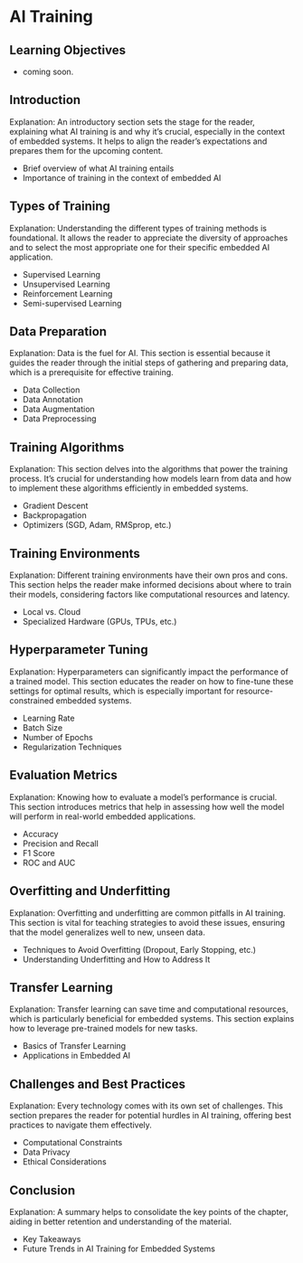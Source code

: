 # AI Training

::: {.callout-tip collapse="true"}
## Learning Objectives

* coming soon.

:::

## Introduction

Explanation: An introductory section sets the stage for the reader, explaining what AI training is and why it's crucial, especially in the context of embedded systems. It helps to align the reader's expectations and prepares them for the upcoming content.

- Brief overview of what AI training entails
- Importance of training in the context of embedded AI

## Types of Training

Explanation:  Understanding the different types of training methods is foundational. It allows the reader to appreciate the diversity of approaches and to select the most appropriate one for their specific embedded AI application.

- Supervised Learning
- Unsupervised Learning
- Reinforcement Learning
- Semi-supervised Learning

## Data Preparation

Explanation: Data is the fuel for AI. This section is essential because it guides the reader through the initial steps of gathering and preparing data, which is a prerequisite for effective training.

- Data Collection
- Data Annotation
- Data Augmentation
- Data Preprocessing

## Training Algorithms

Explanation: This section delves into the algorithms that power the training process. It's crucial for understanding how models learn from data and how to implement these algorithms efficiently in embedded systems.

- Gradient Descent
- Backpropagation
- Optimizers (SGD, Adam, RMSprop, etc.)

## Training Environments

Explanation: Different training environments have their own pros and cons. This section helps the reader make informed decisions about where to train their models, considering factors like computational resources and latency.

- Local vs. Cloud
- Specialized Hardware (GPUs, TPUs, etc.)

## Hyperparameter Tuning

Explanation: Hyperparameters can significantly impact the performance of a trained model. This section educates the reader on how to fine-tune these settings for optimal results, which is especially important for resource-constrained embedded systems.

- Learning Rate
- Batch Size
- Number of Epochs
- Regularization Techniques

## Evaluation Metrics

Explanation: Knowing how to evaluate a model's performance is crucial. This section introduces metrics that help in assessing how well the model will perform in real-world embedded applications.

- Accuracy
- Precision and Recall
- F1 Score
- ROC and AUC

## Overfitting and Underfitting

Explanation: Overfitting and underfitting are common pitfalls in AI training. This section is vital for teaching strategies to avoid these issues, ensuring that the model generalizes well to new, unseen data.

- Techniques to Avoid Overfitting (Dropout, Early Stopping, etc.)
- Understanding Underfitting and How to Address It

## Transfer Learning

Explanation: Transfer learning can save time and computational resources, which is particularly beneficial for embedded systems. This section explains how to leverage pre-trained models for new tasks.

- Basics of Transfer Learning
- Applications in Embedded AI

## Challenges and Best Practices

Explanation: Every technology comes with its own set of challenges. This section prepares the reader for potential hurdles in AI training, offering best practices to navigate them effectively.

- Computational Constraints
- Data Privacy
- Ethical Considerations

## Conclusion

Explanation: A summary helps to consolidate the key points of the chapter, aiding in better retention and understanding of the material.

- Key Takeaways
- Future Trends in AI Training for Embedded Systems